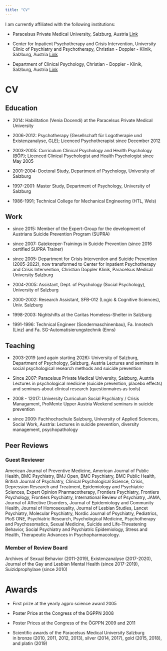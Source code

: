 ```yaml
---
title: "CV"
---
```


I am currently affiliated with the following institutions:

-   Paracelsus Private Medical University, Salzburg, Austria [Link](http://www.pmu.ac.at/forschung/forschungsprogramme/suizidpraevention.html)

-   Center for Inpatient Psychotherapy and Crisis Intervention,
    University Clinic of Psychiatry and Psychotherapy, Christian - Doppler - Klinik, Salzburg, Austria [Link](https://salk.at/633.html)

-   Department of Clinical Psychology, Christian - Doppler - Klinik, Salzburg, Austria [Link](http://www.salk.at/160.html)

# CV

## Education

-   2014: Habilitation (Venia Docendi) at the Paracelsus Private Medical University

-   2006-2012: Psychotherapy (Gesellschaft für Logotherapie und Existenzanalyse, GLE); Licenced Psychotherapist since December 2012 

-   2003-2005: Curriculum Clinical Psychology and Health Psychology (BÖP); Licenced Clinical Psychologist and Health Psychologist since May 2005

-   2001-2004: Doctoral Study, Department of Psychology, University of Salzburg

-   1997-2001: Master Study, Department of Psychology, University of Salzburg

-   1986-1991; Technical College for Mechanical Engineering (HTL, Wels)

## Work

-   since 2015: Member of the Expert-Group for the development of Austrians Suicide Prevention Program (SUPRA)

-   since 2007: Gatekeeper-Trainings in Suicide Prevention (since 2016 certified SUPRA Trainer)

-   since 2005: Department for Crisis Intervention and Suicide Prevention (2005-2022), now transformed to Center for Inpatient Psychotherapy and Crisis Intervention, Christian Doppler Klinik, Paracelsus Medical University Salzburg

-   2004-2005: Assistant, Dept. of Psychology (Social Psychology), University of Salzburg

-   2000-2002: Research Assistant, SFB-012 (Logic & Cognitive Sciences), Univ. Salzburg

-   1998-2003: Nightshifts at the Caritas Homeless-Shelter in Salzburg

-   1991-1996: Technical Engineer (Sondermaschinenbau), Fa. Innotech (Linz) and Fa. SG-Automatisierungstechnik (Enns)

## Teaching

-   2003-2019 (and again starting 2026): University of Salzburg, Department of Psychology, Salzburg, Austria Lectures and seminars in social psychological research methods and suicide prevention

-   Since 2007: Paracelsus Private Medical University, Salzburg, Austria Lectures in psychological medicine (suicide prevention, placebo effects) and seminars about clinical research (questionnaires as tools)

-   2008 - 12017: University Curriculum Social Psychiatry / Crisis Managament, ProMente Upper Austria Weekend seminars in suicide prevention

-   since 2009: Fachhochschule Salzburg, University of Applied Sciences, Social Work, Austria: Lectures in suicide prevention, diversity management, psychopathology

## Peer Reviews

### Guest Reviewer

American Journal of Preventive Medicine, American Journal of Public Health, BMC Psychiatry, BMJ Open, BMC Psychiatry, BMC Public Health, British Journal of Psychiatry, Clinical Psychological Science, Crisis, Depression Research and Treatment, Epidemiology and Psychiatric Sciences, Expert Opinion Pharmacotherapy, Frontiers Psychiatry, Frontiers Psychology, Frontiers Psychiatry, International Review of Psychiatry, JAMA, Journal of Affective Disorders, Journal of Epidemiology and Community Health, Journal of Homosexuality, Journal of Lesbian Studies, Lancet Psychiatry, Molecular Psychiatry, Nordic Journal of Psychiatry, Pediatrics, PloS ONE, Psychiatric Research, Psychological Medicine, Psychotherapy and Psychosomatics, Sexual Medicine, Suicide and Life-Threatening Behavior, Social Psychiatry and Psychiatric Epidemiology, Stress and Health, Therapeutic Advances in Psychopharmacology. \

### Member of Review Board

Archives of Sexual Behavior (2011-2019), Existenzanalyse (2017-2020), Journal of the Gay and Lesbian Mental Health (since 2017-2019), Suizidprophylaxe (since 2010)

# Awards

-   First prize at the yearly agpro science award 2005

-   Poster Price at the Congress of the DGPPN 2008

-   Poster Prices at the Congress of the ÖGPPN 2009 and 2011

-   Scientific awards of the Paracelsus Medical University Salzburg\
    in bronze (2010, 2011, 2012, 2013), silver (2014, 2017), gold (2015, 2018), and platin (2019)
